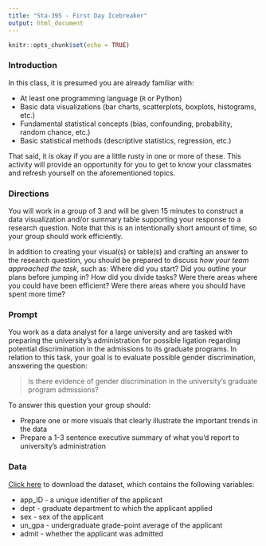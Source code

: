 ```yaml
---
title: "Sta-395 - First Day Icebreaker"
output: html_document
---
```


```r
knitr::opts_chunk$set(echo = TRUE)
```

### Introduction

In this class, it is presumed you are already familiar with: 

- At least one programming language (`R` or Python)
- Basic data visualizations (bar charts, scatterplots, boxplots, histograms, etc.)
- Fundamental statistical concepts (bias, confounding, probability, random chance, etc.)
- Basic statistical methods (descriptive statistics, regression, etc.)

That said, it is okay if you are a little rusty in one or more of these.  This activity will provide an opportunity for you to get to know your classmates and refresh yourself on the aforementioned topics.

### Directions

You will work in a group of 3 and will be given 15 minutes to construct a data visualization and/or summary table supporting your response to a research question.  Note that this is an intentionally short amount of time, so your group should work efficiently.

In addition to creating your visual(s) or table(s) and crafting an answer to the research question, you should be prepared to discuss *how your team approached the task*, such as: Where did you start? Did you outline your plans before jumping in? How did you divide tasks? Were there areas where you could have been efficient? Were there areas where you should have spent more time?

### Prompt

You work as a data analyst for a large university and are tasked with preparing the university's administration for possible ligation regarding potential discrimination in the admissions to its graduate programs. In relation to this task, your goal is to evaluate possible gender discrimination, answering the question:

> Is there evidence of gender discrimination in the university's graduate program admissions?

To answer this question your group should:

- Prepare one or more visuals that clearly illustrate the important trends in the data
- Prepare a 1-3 sentence executive summary of what you'd report to university's administration

### Data

[Click here](https://remiller1450.github.io/data/GradAdm.csv) to download the dataset, which contains the following variables:

- app_ID - a unique identifier of the applicant
- dept - graduate department to which the applicant applied
- sex - sex of the applicant
- un_gpa - undergraduate grade-point average of the applicant
- admit - whether the applicant was admitted


